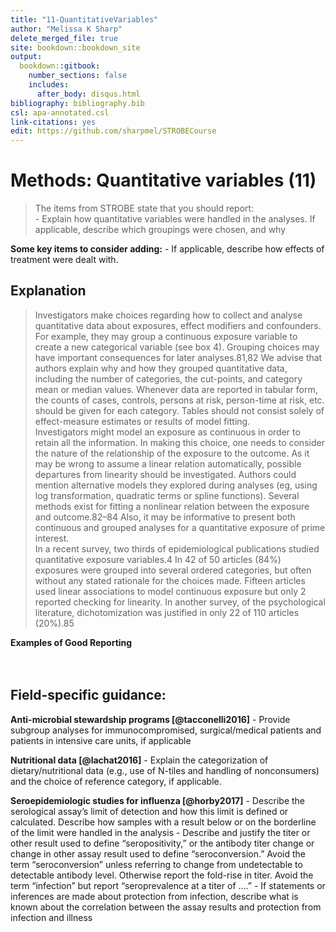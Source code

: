 ---
title: "11-QuantitativeVariables"
author: "Melissa K Sharp"
delete_merged_file: true
site: bookdown::bookdown_site
output:
  bookdown::gitbook:
    number_sections: false 
    includes: 
      after_body: disqus.html
bibliography: bibliography.bib
csl: apa-annotated.csl
link-citations: yes
edit: https://github.com/sharpmel/STROBECourse
---

# Methods: Quantitative variables (11)
> The items from STROBE state that you should report:   
-	Explain how quantitative variables were handled in the analyses. If applicable, describe which groupings were chosen, and why</br>

**Some key items to consider adding:** 
- If applicable, describe how effects of treatment were dealt with.

## Explanation
>Investigators make choices regarding how to collect and analyse quantitative data about exposures, effect modifiers and confounders. For example, they may group a continuous exposure variable to create a new categorical variable (see box 4). Grouping choices may have important consequences for later analyses.81,82 We advise that authors explain why and how they grouped quantitative data, including the number of categories, the cut-points, and category mean or median values. Whenever data are reported in tabular form, the counts of cases, controls, persons at risk, person-time at risk, etc. should be given for each category. Tables should not consist solely of effect-measure estimates or results of model fitting.</br>
Investigators might model an exposure as continuous in order to retain all the information. In making this choice, one needs to consider the nature of the relationship of the exposure to the outcome. As it may be wrong to assume a linear relation automatically, possible departures from linearity should be investigated. Authors could mention alternative models they explored during analyses (eg, using log transformation, quadratic terms or spline functions). Several methods exist for fitting a nonlinear relation between the exposure and outcome.82–84 Also, it may be informative to present both continuous and grouped analyses for a quantitative exposure of prime interest.</br>
In a recent survey, two thirds of epidemiological publications studied quantitative exposure variables.4 In 42 of 50 articles (84%) exposures were grouped into several ordered categories, but often without any stated rationale for the choices made. Fifteen articles used linear associations to model continuous exposure but only 2 reported checking for linearity. In another survey, of the psychological literature, dichotomization was justified in only 22 of 110 articles (20%).85</br>

**Examples of Good Reporting**</br>
</br></br>

<h2> Field-specific guidance:</h2>
**Anti-microbial stewardship programs [@tacconelli2016]**
- 	Provide subgroup analyses for immunocompromised, surgical/medical patients and patients in intensive care units, if applicable </br>

**Nutritional data [@lachat2016]**
- Explain the categorization of dietary/nutritional data (e.g., use of N-tiles and handling of nonconsumers) and the choice of reference category, if applicable. </br>

**Seroepidemiologic studies for influenza [@horby2017]**
- Describe the serological assay’s limit of detection and how this limit is defined or calculated. Describe how samples with a result below or on the borderline of the limit were handled in the analysis
- Describe and justify the titer or other result used to define “seropositivity,” or the antibody titer change or change in other assay result used to define “seroconversion.” Avoid the term “seroconversion” unless referring to change from undetectable to detectable antibody level. Otherwise report the fold-rise in titer. Avoid the term “infection” but report “seroprevalence at a titer of ….”
-  If statements or inferences are made about protection from infection, describe what is known about the correlation between the assay results and protection from infection and illness